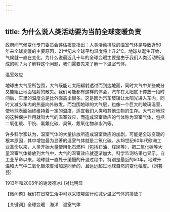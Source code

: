 ```yaml
---
---
---
```

title: 为什么说人类活动要为当前全球变暖负责
---




政府间气候变化专门委员会评估报告指出：人类活动排放的温室气体是导致近50年来全球变暖的主要原因，21世纪末全球平均温度将上升2℃。地球从诞生开始，气候就一直在变化，为什么说最近几十年的全球变暖主要是由于我们人类活动所造成的呢？为了解释这个问题，我们需要先来了解一下温室气体。

温室效应



地球由大气层所包围，大气既能让太阳辐射透过而到达地面，同时大气中某些成分又能阻止地面辐射的散失。我们可能都有这样的体会，汽车在太阳底下停放一段时间后，车里的温度总是比外面高出很多。这是因为汽车玻璃让太阳光进入车内，同时又减少车内的热量向外散发。而包围地球的大气层，也像一个巨大的玻璃温室，使地球表面始终维持着一定的温度，适宜我们人类和其他生物的生存。大气对地球的这种保护作用就叫大气的温室效应，而造成温室效应的气体称为温室气体，包括二氧化碳、甲烷、氯氟化碳、臭氧、氮氧化物和水汽等。

许多科学家认为，温室气体的大量排放所造成温室效应的加剧，可能是全球变暖的根本原因，其中增加最为显著的温室气体就是二氧化碳。从18世纪60年代欧洲工业革命以来，人类开始大量使用化石燃料（包括石油、煤炭等），把二氧化碳等大量温室气体排放到大气中，大气的温室效应就逐渐加大。科学监测结果也显示，自工业革命以来，地球就一直处于缓慢的升温过程中，特别是最近的50年，地球升温和大气中二氧化碳浓度增加是同步的，且远远超过地球自然的变化幅度。（刘芸芸）

1913年和2005年的谢泼德冰川对比明显





【微问题】我们在日常生活中可以采取哪些行动减少温室气体的排放？

【关键词】全球变暖　海洋　温室气体